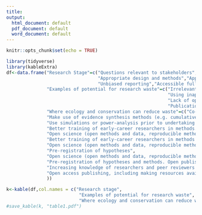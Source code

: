```yaml
---
title: 
output:
  html_document: default
  pdf_document: default
  word_document: default
---
```


```r
knitr::opts_chunk$set(echo = TRUE)
```


```r
library(tidyverse)
library(kableExtra)
df<-data.frame("Research Stage"=c("Questions relevant to stakeholders","Questions relevant to stakeholders","Appropriate design and methods","Appropriate design and methods",
                                  "Appropriate design and methods","Appropriate design and methods","Unbiased reporting","Unbiased reporting","Unbiased reporting","Unbiased reporting",
                                  "Unbiased reporting","Accessible full publication","Evidence synthesis"),
               "Examples of potential for research waste"=c("Irrelevant questions asked","Previous knowledge not properly taken into account","Study poorly designed, under-powered (or over-powered. etc.)",
                                                            "Using inappropriate statistical tools (including overfitting etc.)","Questionable research practices lead to poor quality research","Questionable research practices lead to poor quality research",
                                                            "Lack of open data","Hypothesising after the results are known","p-hacking","File-drawer syndrome (only some studies are published)","Incomplete reporting, making evidence synthesis difficult or impossible",
                                                            "Publications not available to practitioners and decision makers","Research not designed or presented in the context of the existing knowledge"),
               "Where ecology and conservation can reduce waste"=c("Co-development of research questions with stakeholders and using appropriate methodology such as Delphi exercises to avoid issues such as group think or not including the right group of experts or stakeholders",
               "Make use of evidence synthesis methods (e.g. cumulative meta-analysis, systematic mapping, systematic reviews, meta-analysis) to identify questions that are not satisfactorily answered",
               "Use simulations or power-analysis prior to undertaking data collection. Predefine effect size of interest with stakeholders (i.e. do not rely on rules of thumb for “statistical significance”)",
               "Better training of early-career researchers in methods. Open code and data to ensure reproducibility of methods",
               "Open science (open methods and data, reproducible methods, sharing code, etc.)",
               "Better training of early-career researchers in methods of open science and evidence synthesis",
               "Open science (open methods and data, reproducible methods, sharing code, etc.)",
               "Pre-registration of hypotheses", 
               "Open science (open methods and data, reproducible methods, sharing code, etc.)",
               "Pre-registration of hypotheses and methods. Open publishing (including preprints)",
               "Increasing knowledge of researchers and peer reviewers on what is essential to report, and changing journal guidelines where necessary to ensure all relevant information is reported",
               "Open access publishing, including making resources available to researchers to be able to publish open access","Using systematic reviews, systematic maps, meta-analysis, etc. to shape research priorities. Where good quality evidence is available these should be synthesised providing evidence to relevant stakeholders. Research gaps should be the focus of primary studies."
               ))

k<-kable(df,col.names = c("Research stage",
                           "Examples of potential for research waste",
                           "Where ecology and conservation can reduce waste"),booktabs = T, caption = "Table 1. The research process stages (adapted from Chalmers & Glasziou, 2009), examples of potential research waste and how ecology and conservation can limit these.",border_left = T, border_right = T) %>% column_spec(1, bold=T) %>% collapse_rows(columns = 1:3, latex_hline = "major", valign = "middle") %>% kable_styling()
#save_kable(k, "table1.pdf")

```

